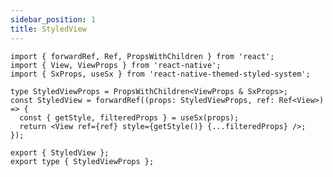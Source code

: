 ```yaml
---
sidebar_position: 1
title: StyledView
---
```


```tsx title='StyledView.tsx'
import { forwardRef, Ref, PropsWithChildren } from 'react';
import { View, ViewProps } from 'react-native';
import { SxProps, useSx } from 'react-native-themed-styled-system';

type StyledViewProps = PropsWithChildren<ViewProps & SxProps>;
const StyledView = forwardRef((props: StyledViewProps, ref: Ref<View>) => {
  const { getStyle, filteredProps } = useSx(props);
  return <View ref={ref} style={getStyle()} {...filteredProps} />;
});

export { StyledView };
export type { StyledViewProps };
```